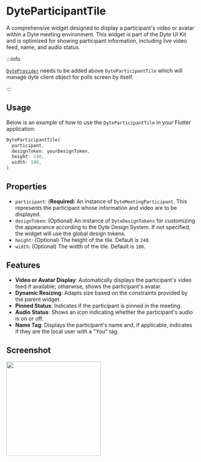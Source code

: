 # DyteParticipantTile

A comprehensive widget designed to display a participant's video or avatar within a Dyte meeting environment. This widget is part of the Dyte UI Kit and is optimized for showing participant information, including live video feed, name, and audio status.

:::info

[`DyteProvider`](./dyte-provider.mdx) needs to be added above `DyteParticipantTile` which will manage dyte client object for polls screen by itself.

:::

## Usage

Below is an example of how to use the `DyteParticipantTile` in your Flutter application:

```dart
DyteParticipantTile(
  participant,
  designToken: yourDesignToken,
  height: 240,
  width: 180,
)
```

## Properties

- `participant`: (**Required**) An instance of `DyteMeetingParticipant`. This represents the participant whose information and video are to be displayed.
- `designToken`: (Optional) An instance of `DyteDesignTokens` for customizing the appearance according to the Dyte Design System. If not specified, the widget will use the global design tokens.
- `height`: (Optional) The height of the tile. Default is `240`.
- `width`: (Optional) The width of the tile. Default is `180`.

## Features

- **Video or Avatar Display**: Automatically displays the participant's video feed if available; otherwise, shows the participant's avatar.
- **Dynamic Resizing**: Adapts size based on the constraints provided by the parent widget.
- **Pinned Status**: Indicates if the participant is pinned in the meeting.
- **Audio Status**: Shows an icon indicating whether the participant's audio is on or off.
- **Name Tag**: Displays the participant's name and, if applicable, indicates if they are the local user with a "You" tag.

## Screenshot

<img src="/static/mobile/flutter/flutter-participant-tile.png" width="250px" />
